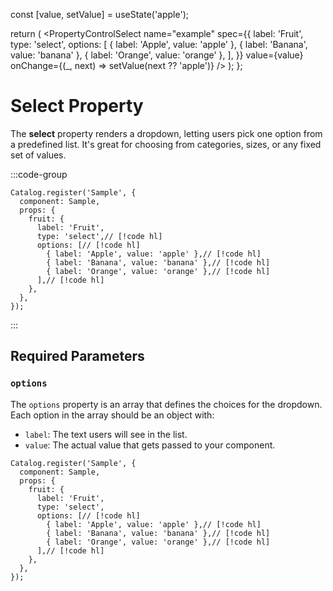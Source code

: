 
  const [value, setValue] = useState('apple');

  return (
    <PropertyControlSelect
      name="example"
      spec={{
        label: 'Fruit',
        type: 'select',
        options: [
          { label: 'Apple', value: 'apple' },
          { label: 'Banana', value: 'banana' },
          { label: 'Orange', value: 'orange' },
        ],
      }}
      value={value}
      onChange={(_, next) => setValue(next ?? 'apple')}
    />
  );
};

# Select Property

The **select** property renders a dropdown, letting users pick one option from a predefined list.
It's great for choosing from categories, sizes, or any fixed set of values. 

:::code-group
<div data-title="Preview">
  <BasicUsage />
</div>

```tsx showLineNumbers [Code]
Catalog.register('Sample', {
  component: Sample,
  props: {
    fruit: {
      label: 'Fruit',
      type: 'select',// [!code hl]
      options: [// [!code hl]
        { label: 'Apple', value: 'apple' },// [!code hl]
        { label: 'Banana', value: 'banana' },// [!code hl]
        { label: 'Orange', value: 'orange' },// [!code hl]
      ],// [!code hl]
    },
  },
});
```
:::

## Required Parameters

### `options`

The `options` property is an array that defines the choices for the dropdown.
Each option in the array should be an object with: 

- `label`: The text users will see in the list.
- `value`: The actual value that gets passed to your component.

```tsx showLineNumbers
Catalog.register('Sample', {
  component: Sample,
  props: {
    fruit: {
      label: 'Fruit',
      type: 'select',
      options: [// [!code hl]
        { label: 'Apple', value: 'apple' },// [!code hl]
        { label: 'Banana', value: 'banana' },// [!code hl]
        { label: 'Orange', value: 'orange' },// [!code hl]
      ],// [!code hl]
    },
  },
});
```

